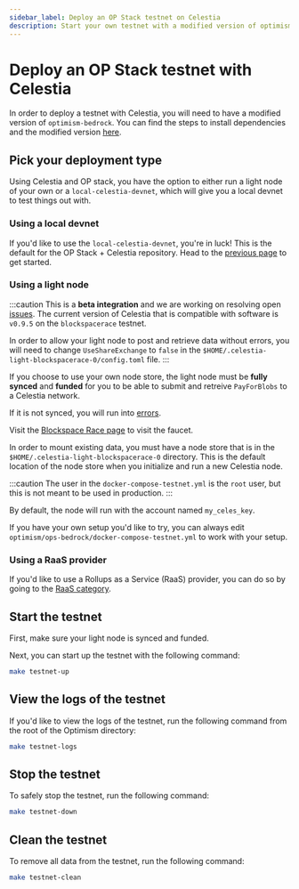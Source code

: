 ```yaml
---
sidebar_label: Deploy an OP Stack testnet on Celestia
description: Start your own testnet with a modified version of optimism-bedrock.
---
```


# Deploy an OP Stack testnet with Celestia

In order to deploy a testnet with Celestia, you will need to have a modified
version of `optimism-bedrock`. You can find the steps to install dependencies
and the modified version [here](../optimism-devnet).

## Pick your deployment type

Using Celestia and OP stack, you have the option to either
run a light node of your own or a `local-celestia-devnet`,
which will give you a local devnet to test things out with.

### Using a local devnet

If you'd like to use the `local-celestia-devnet`, you're in luck!
This is the default for the OP Stack + Celestia repository. Head
to the [previous page](../optimism-devnet) to get started.

### Using a light node

:::caution
This is a **beta integration** and we are working on resolving open
[issues](https://github.com/celestiaorg/optimism/issues).
The current version of Celestia that is compatible with
software is `v0.9.5` on the `blockspacerace` testnet.

In order to allow your light node to post
and retrieve data without errors, you will need to change `UseShareExchange`
to `false` in the `$HOME/.celestia-light-blockspacerace-0/config.toml` file.
:::

If you choose to use your own node store, the light node
must be **fully synced** and **funded** for you to be able to submit
and retreive `PayForBlobs` to a Celestia network.

If it is not synced, you will run into [errors](https://github.com/celestiaorg/celestia-node/issues/2151).

Visit the [Blockspace Race page](../../nodes/blockspace-race/)
to visit the faucet.

In order to mount existing data, you must have a node store that is
in the `$HOME/.celestia-light-blockspacerace-0` directory. This is the
default location of the node store when you initialize and run
a new Celestia node.

:::caution
The user in the `docker-compose-testnet.yml` is the `root` user,
but this is not meant to be used in production.
:::

By default, the node will run with the account named
`my_celes_key`.

If you have your own setup you'd like to try, you can always edit
`optimism/ops-bedrock/docker-compose-testnet.yml` to work with your setup.

### Using a RaaS provider

If you'd like to use a Rollups as a Service (RaaS) provider, you can do so
by going to the [RaaS category](../../category/rollups-as-a-service/).

## Start the testnet

First, make sure your light node is synced and funded.

Next, you can start up the testnet with the following command:

```bash
make testnet-up
```

## View the logs of the testnet

If you'd like to view the logs of the testnet, run the following command
from the root of the Optimism directory:

```bash
make testnet-logs
```

## Stop the testnet

To safely stop the testnet, run the following command:

```bash
make testnet-down
```

## Clean the testnet

To remove all data from the testnet, run the following command:

```bash
make testnet-clean
```

